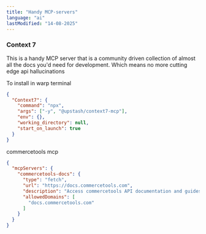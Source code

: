 ```yaml
---
title: "Handy MCP-servers"
language: "ai"
lastModified: "14-08-2025"
---
```


### Context 7

This is a handy MCP server that is a community driven collection of almost all the docs you'd need for development. Which means no more cutting edge api hallucinations

To install in warp terminal

```json
{
  "Context7": {
    "command": "npx",
    "args": ["-y", "@upstash/context7-mcp"],
    "env": {},
    "working_directory": null,
    "start_on_launch": true
  }
}
 ```
commercetools mcp
```json
{
  "mcpServers": {
    "commercetools-docs": {
      "type": "fetch",
      "url": "https://docs.commercetools.com",
      "description": "Access commercetools API documentation and guides",
      "allowedDomains": [
        "docs.commercetools.com"
      ]
    }
  }
}

```

